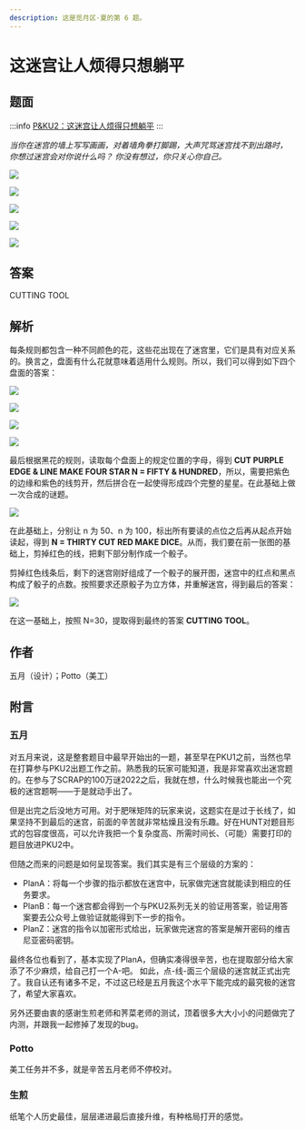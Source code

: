 ```yaml
---
description: 这是觅月区·夏的第 6 题。
---
```


# 这迷宫让人烦得只想躺平

## 题面

:::info
[P&KU2：这迷宫让人烦得只想躺平](https://pnku2.pkupuzzle.art/#/game/miyue/summer_05)
:::

_当你在迷宫的墙上写写画画，对着墙角拳打脚踢，大声咒骂迷宫找不到出路时，_
_你想过迷宫会对你说什么吗？_
_你没有想过，你只关心你自己。_

![](./22-zhe-mi-gong-rang-ren-fan-de-zhi-xiang-tang-ping.assets/image_1.webp)

![](./22-zhe-mi-gong-rang-ren-fan-de-zhi-xiang-tang-ping.assets/image_2.webp)

![](./22-zhe-mi-gong-rang-ren-fan-de-zhi-xiang-tang-ping.assets/image_3.webp)

![](./22-zhe-mi-gong-rang-ren-fan-de-zhi-xiang-tang-ping.assets/image_4.webp)

![](./22-zhe-mi-gong-rang-ren-fan-de-zhi-xiang-tang-ping.assets/image_5.webp)

## 答案

CUTTING TOOL

## 解析

每条规则都包含一种不同颜色的花，这些花出现在了迷宫里，它们是具有对应关系的。换言之，盘面有什么花就意味着适用什么规则。所以，我们可以得到如下四个盘面的答案：

![](./22-zhe-mi-gong-rang-ren-fan-de-zhi-xiang-tang-ping.assets/image_6.webp)

![](./22-zhe-mi-gong-rang-ren-fan-de-zhi-xiang-tang-ping.assets/image_7.webp)

![](./22-zhe-mi-gong-rang-ren-fan-de-zhi-xiang-tang-ping.assets/image_8.webp)

![](./22-zhe-mi-gong-rang-ren-fan-de-zhi-xiang-tang-ping.assets/image_9.webp)

最后根据黑花的规则，读取每个盘面上的规定位置的字母，得到 **CUT PURPLE EDGE & LINE MAKE FOUR STAR N = FIFTY & HUNDRED**，所以，需要把紫色的边缘和紫色的线剪开，然后拼合在一起使得形成四个完整的星星。在此基础上做一次合成的谜题。

![](./22-zhe-mi-gong-rang-ren-fan-de-zhi-xiang-tang-ping.assets/image_10.webp)

在此基础上，分别让 n 为 50、n 为 100，标出所有要读的点位之后再从起点开始读起，得到 **N = THIRTY CUT RED MAKE DICE**。从而，我们要在前一张图的基础上，剪掉红色的线，把剩下部分制作成一个骰子。

剪掉红色线条后，剩下的迷宫刚好组成了一个骰子的展开图，迷宫中的红点和黑点构成了骰子的点数。按照要求还原骰子为立方体，并重解迷宫，得到最后的答案：

![](./22-zhe-mi-gong-rang-ren-fan-de-zhi-xiang-tang-ping.assets/image_11.webp)

在这一基础上，按照 N=30，提取得到最终的答案 **CUTTING TOOL**。

## 作者

五月（设计）；Potto（美工）

## 附言

### 五月

对五月来说，这是整套题目中最早开始出的一题，甚至早在PKU1之前，当然也早在打算参与PKU2出题工作之前。熟悉我的玩家可能知道，我是非常喜欢出迷宫题的。在参与了SCRAP的100万谜2022之后，我就在想，什么时候我也能出一个究极的迷宫题啊——于是就动手出了。

但是出完之后没地方可用。对于肥咪矩阵的玩家来说，这题实在是过于长线了，如果坚持不到最后的迷宫，前面的辛苦就非常枯燥且没有乐趣。好在HUNT对题目形式的包容度很高，可以允许我把一个复杂度高、所需时间长、（可能）需要打印的题目放进PKU2中。

但随之而来的问题是如何呈现答案。我们其实是有三个层级的方案的：

- PlanA：将每一个步骤的指示都放在迷宫中，玩家做完迷宫就能读到相应的任务要求。
- PlanB：每一个迷宫都会得到一个与PKU2系列无关的验证用答案，验证用答案要去公众号上做验证就能得到下一步的指令。
- PlanZ：迷宫的指令以加密形式给出，玩家做完迷宫的答案是解开密码的维吉尼亚密码密钥。&#x20;

最终各位也看到了，基本实现了PlanA，但确实凑得很辛苦，也在提取部分给大家添了不少麻烦，给自己打一个A-吧。 如此，点-线-面三个层级的迷宫就正式出完了。我自认还有诸多不足，不过这已经是五月我这个水平下能完成的最究极的迷宫了，希望大家喜欢。

另外还要由衷的感谢生煎老师和荠菜老师的测试，顶着很多大大小小的问题做完了内测，并跟我一起修掉了发现的bug。

### Potto

美工任务并不多，就是辛苦五月老师不停校对。

### 生煎

纸笔个人历史最佳，层层递进最后直接升维，有种格局打开的感觉。
